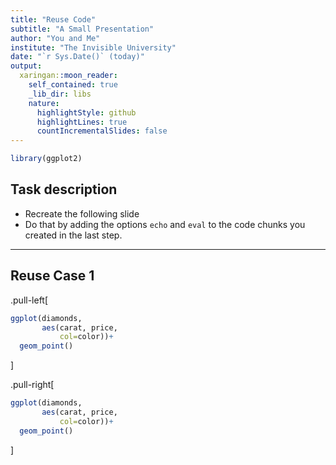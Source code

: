 ```yaml
---
title: "Reuse Code"
subtitle: "A Small Presentation"
author: "You and Me"
institute: "The Invisible University"
date: "`r Sys.Date()` (today)"
output:
  xaringan::moon_reader:
    self_contained: true
    _lib_dir: libs
    nature:
      highlightStyle: github
      highlightLines: true
      countIncrementalSlides: false
---
```


```r
library(ggplot2)
```


## Task description

* Recreate the following slide
* Do that by adding the options `echo` and `eval` to the code chunks you created in the last step.

---

## Reuse Case 1

.pull-left[
```r
ggplot(diamonds,
       aes(carat, price, 
           col=color))+
  geom_point()
```
]

.pull-right[
```r
ggplot(diamonds,
       aes(carat, price, 
           col=color))+
  geom_point()
```
]

